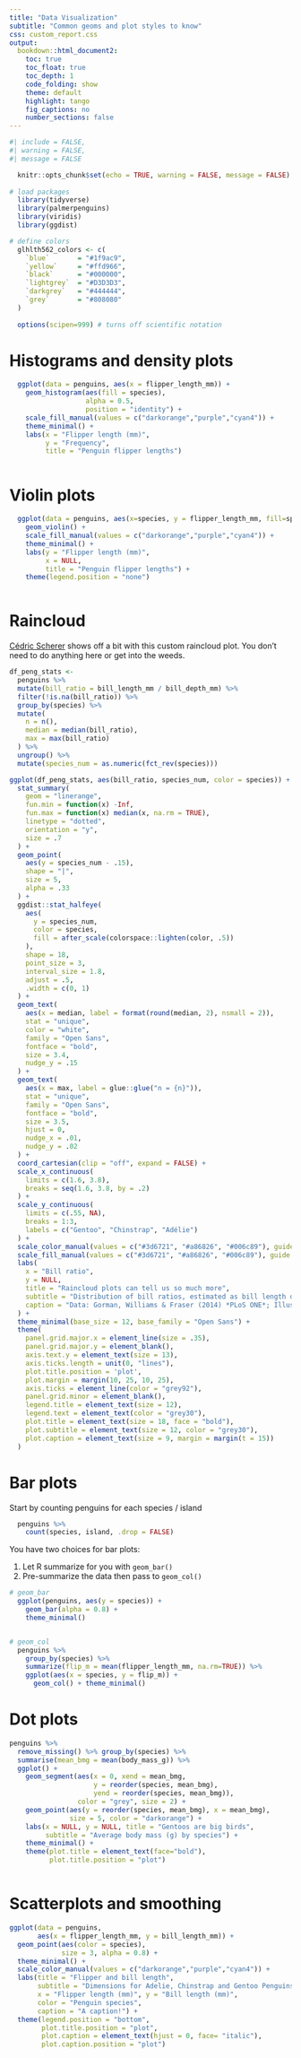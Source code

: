 ```yaml
---
title: "Data Visualization"
subtitle: "Common geoms and plot styles to know"
css: custom_report.css
output: 
  bookdown::html_document2:
    toc: true
    toc_float: true
    toc_depth: 1
    code_folding: show
    theme: default
    highlight: tango
    fig_captions: no
    number_sections: false
---
```


```r
#| include = FALSE, 
#| warning = FALSE, 
#| message = FALSE

  knitr::opts_chunk$set(echo = TRUE, warning = FALSE, message = FALSE)
  
# load packages
  library(tidyverse)
  library(palmerpenguins)
  library(viridis)
  library(ggdist)
```

```r
# define colors
  glhlth562_colors <- c(
    `blue`       = "#1f9ac9",
    `yellow`     = "#ffd966",
    `black`      = "#000000",
    `lightgrey`  = "#D3D3D3",
    `darkgrey`   = "#444444",
    `grey`       = "#808080"
  )
  
  options(scipen=999) # turns off scientific notation
```
 

# Histograms and density plots

```r
  ggplot(data = penguins, aes(x = flipper_length_mm)) +
    geom_histogram(aes(fill = species),
                   alpha = 0.5,
                   position = "identity") +
    scale_fill_manual(values = c("darkorange","purple","cyan4")) +
    theme_minimal() +
    labs(x = "Flipper length (mm)",
         y = "Frequency",
         title = "Penguin flipper lengths")
```

```r

```


# Violin plots

```r
  ggplot(data = penguins, aes(x=species, y = flipper_length_mm, fill=species)) +
    geom_violin() +
    scale_fill_manual(values = c("darkorange","purple","cyan4")) +
    theme_minimal() +
    labs(y = "Flipper length (mm)",
         x = NULL,
         title = "Penguin flipper lengths") + 
    theme(legend.position = "none")
```

```r

```

# Raincloud

[Cédric Scherer](https://z3tt.github.io/OutlierConf2021/) shows off a bit with this custom raincloud plot. You don't need to do anything here or get into the weeds.

```r
df_peng_stats <- 
  penguins %>% 
  mutate(bill_ratio = bill_length_mm / bill_depth_mm) %>% 
  filter(!is.na(bill_ratio)) %>% 
  group_by(species) %>% 
  mutate(
    n = n(),
    median = median(bill_ratio),
    max = max(bill_ratio)
  ) %>% 
  ungroup() %>% 
  mutate(species_num = as.numeric(fct_rev(species)))

ggplot(df_peng_stats, aes(bill_ratio, species_num, color = species)) +
  stat_summary(
    geom = "linerange",
    fun.min = function(x) -Inf,
    fun.max = function(x) median(x, na.rm = TRUE),
    linetype = "dotted",
    orientation = "y",
    size = .7
  ) +
  geom_point(
    aes(y = species_num - .15), 
    shape = "|",
    size = 5,
    alpha = .33
  ) +
  ggdist::stat_halfeye(
    aes(
      y = species_num,
      color = species,
      fill = after_scale(colorspace::lighten(color, .5))
    ),
    shape = 18,
    point_size = 3,
    interval_size = 1.8,
    adjust = .5,
    .width = c(0, 1)
  ) +
  geom_text(
    aes(x = median, label = format(round(median, 2), nsmall = 2)),
    stat = "unique",
    color = "white",
    family = "Open Sans",
    fontface = "bold",
    size = 3.4,
    nudge_y = .15
  ) +
  geom_text(
    aes(x = max, label = glue::glue("n = {n}")),
    stat = "unique",
    family = "Open Sans",
    fontface = "bold",
    size = 3.5,
    hjust = 0,
    nudge_x = .01,
    nudge_y = .02
  ) +
  coord_cartesian(clip = "off", expand = FALSE) +
  scale_x_continuous(
    limits = c(1.6, 3.8),
    breaks = seq(1.6, 3.8, by = .2)
  ) +
  scale_y_continuous(
    limits = c(.55, NA),
    breaks = 1:3,
    labels = c("Gentoo", "Chinstrap", "Adélie")
  ) +
  scale_color_manual(values = c("#3d6721", "#a86826", "#006c89"), guide = "none") +
  scale_fill_manual(values = c("#3d6721", "#a86826", "#006c89"), guide = "none") +
  labs(
    x = "Bill ratio",
    y = NULL,
    title = "Raincloud plots can tell us so much more",
    subtitle = "Distribution of bill ratios, estimated as bill length divided by bill depth.",
    caption = "Data: Gorman, Williams & Fraser (2014) *PLoS ONE*; Illustration: Allison Horst."
  ) +
  theme_minimal(base_size = 12, base_family = "Open Sans") +
  theme(
    panel.grid.major.x = element_line(size = .35),
    panel.grid.major.y = element_blank(),
    axis.text.y = element_text(size = 13),
    axis.ticks.length = unit(0, "lines"),
    plot.title.position = 'plot',
    plot.margin = margin(10, 25, 10, 25),
    axis.ticks = element_line(color = "grey92"),
    panel.grid.minor = element_blank(),
    legend.title = element_text(size = 12),
    legend.text = element_text(color = "grey30"),
    plot.title = element_text(size = 18, face = "bold"),
    plot.subtitle = element_text(size = 12, color = "grey30"),
    plot.caption = element_text(size = 9, margin = margin(t = 15))
  )
```

# Bar plots

Start by counting penguins for each species / island

```r
  penguins %>%
    count(species, island, .drop = FALSE)
```

You have two choices for bar plots: 

1. Let R summarize for you with `geom_bar()`
2. Pre-summarize the data then pass to `geom_col()`

```r
# geom_bar
  ggplot(penguins, aes(y = species)) +
    geom_bar(alpha = 0.8) +
    theme_minimal()
```


```r

```

```r
# geom_col
  penguins %>% 
    group_by(species) %>%
    summarize(flip_m = mean(flipper_length_mm, na.rm=TRUE)) %>%
    ggplot(aes(x = species, y = flip_m)) +
      geom_col() + theme_minimal()
```

# Dot plots

```r
penguins %>%
  remove_missing() %>% group_by(species) %>% 
  summarise(mean_bmg = mean(body_mass_g)) %>%
  ggplot() +
    geom_segment(aes(x = 0, xend = mean_bmg,
                     y = reorder(species, mean_bmg),
                     yend = reorder(species, mean_bmg)),
                 color = "grey", size = 2) +
    geom_point(aes(y = reorder(species, mean_bmg), x = mean_bmg),
               size = 5, color = "darkorange") +
    labs(x = NULL, y = NULL, title = "Gentoos are big birds", 
         subtitle = "Average body mass (g) by species") +
    theme_minimal() +
    theme(plot.title = element_text(face="bold"),
          plot.title.position = "plot")
```

```r

```

# Scatterplots and smoothing

```r
ggplot(data = penguins,
       aes(x = flipper_length_mm, y = bill_length_mm)) +
  geom_point(aes(color = species),
             size = 3, alpha = 0.8) +
  theme_minimal() +
  scale_color_manual(values = c("darkorange","purple","cyan4")) +
  labs(title = "Flipper and bill length",
       subtitle = "Dimensions for Adelie, Chinstrap and Gentoo Penguins at Palmer Station LTER",
       x = "Flipper length (mm)", y = "Bill length (mm)",
       color = "Penguin species",
       caption = "A caption!") +
  theme(legend.position = "bottom",
        plot.title.position = "plot",
        plot.caption = element_text(hjust = 0, face= "italic"),
        plot.caption.position = "plot")
```

```r

```
